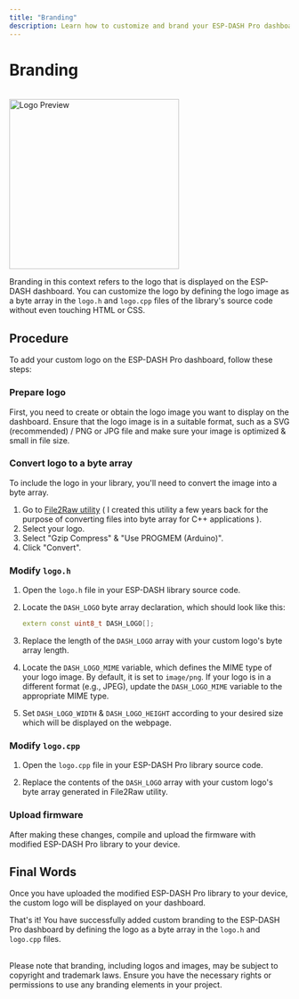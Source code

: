 ```yaml
---
title: "Branding"
description: Learn how to customize and brand your ESP-DASH Pro dashboard by replacing the default logo with your own custom logo image using byte array definitions in the library source code.
---
```



# Branding

<ProCallout />

<br/>
<img src="/img/v4/custom-logo.png" width="305px" alt="Logo Preview" />

Branding in this context refers to the logo that is displayed on the ESP-DASH dashboard. You can customize the logo by defining the logo image as a byte array in the `logo.h` and `logo.cpp` files of the library's source code without even touching HTML or CSS.

## Procedure

To add your custom logo on the ESP-DASH Pro dashboard, follow these steps:

<Steps>

### Prepare logo

First, you need to create or obtain the logo image you want to display on the dashboard. Ensure that the logo image is in a suitable format, such as a SVG (recommended) / PNG or JPG file and make sure your image is optimized & small in file size.

### Convert logo to a byte array

To include the logo in your library, you'll need to convert the image into a byte array.

1. Go to [File2Raw utility](https://file2raw.labrat.one/) ( I created this utility a few years back for the purpose of converting files into byte array for C++ applications ).
2. Select your logo.
3. Select "Gzip Compress" & "Use PROGMEM (Arduino)".
4. Click "Convert".

### Modify `logo.h`

1. Open the `logo.h` file in your ESP-DASH library source code.

2. Locate the `DASH_LOGO` byte array declaration, which should look like this:

   ```cpp
   extern const uint8_t DASH_LOGO[];
   ```

3. Replace the length of the `DASH_LOGO` array with your custom logo's byte array length.

4. Locate the `DASH_LOGO_MIME` variable, which defines the MIME type of your logo image. By default, it is set to `image/png`. If your logo is in a different format (e.g., JPEG), update the `DASH_LOGO_MIME` variable to the appropriate MIME type.

5. Set `DASH_LOGO_WIDTH` & `DASH_LOGO_HEIGHT` according to your desired size which will be displayed on the webpage.

### Modify `logo.cpp`

1. Open the `logo.cpp` file in your ESP-DASH Pro library source code.

2. Replace the contents of the `DASH_LOGO` array with your custom logo's byte array generated in File2Raw utility.


### Upload firmware

After making these changes, compile and upload the firmware with modified ESP-DASH Pro library to your device.

</Steps>

## Final Words

Once you have uploaded the modified ESP-DASH Pro library to your device, the custom logo will be displayed on your dashboard.

That's it! You have successfully added custom branding to the ESP-DASH Pro dashboard by defining the logo as a byte array in the `logo.h` and `logo.cpp` files.

<br/>

<Callout type="warning" emoji="⚠️">
  Please note that branding, including logos and images, may be subject to copyright and trademark laws. Ensure you have the necessary rights or permissions to use any branding elements in your project.
</Callout>
